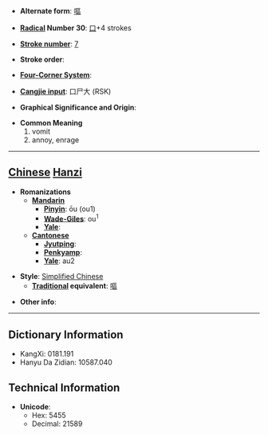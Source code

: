 * '''Alternate form''': [[嘔]]

* '''[[Wiktionary:Chinese radical index| Radical]] Number 30''': [[Wiktionary:Chinese radical index 口|口]]+4 strokes

* '''[[Wiktionary:Chinese total strokes index|Stroke number]]''': [[Wiktionary:Chinese total strokes index 7|7]]

* '''Stroke order''': 

* '''[[Wiktionary:Chinese four corner index|Four-Corner System]]''': 

* '''[[Wiktionary:Chinese Cangjie index|Cangjie input]]''': 口尸大 (RSK)

* '''Graphical Significance and Origin''': 

* '''Common Meaning'''
*#vomit
*# annoy, enrage


----

== [[Chinese]] [[Hanzi]] ==

* '''Romanizations'''
** '''[[Mandarin]]'''
*** '''[[Pinyin]]''': ōu (ou1)
*** '''[[Wade-Giles]]''': ou<sup>1</sup>
*** '''[[Yale]]''': 
** '''[[Cantonese]]'''
*** '''[[Jyutping]]''':
*** '''[[Penkyamp]]''': 
*** '''[[Yale]]''': au2

* '''Style''': [[Simplified Chinese]] 
** '''[[Traditional Chinese|Traditional]] equivalent''': [[嘔]]

* '''Other info''': 

----

== Dictionary Information ==

* KangXi: 0181.191
* Hanyu Da Zidian: 10587.040

== Technical Information ==

* '''Unicode''':
** Hex: 5455
** Decimal: 21589